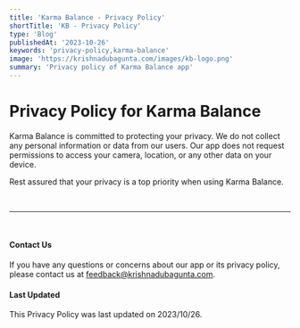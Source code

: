 ```yaml
---
title: 'Karma Balance - Privacy Policy'
shortTitle: 'KB - Privacy Policy'
type: 'Blog'
publishedAt: '2023-10-26'
keywords: 'privacy-policy,karma-balance'
image: 'https://krishnadubagunta.com/images/kb-logo.png'
summary: 'Privacy policy of Karma Balance app'
---
```

# Privacy Policy for Karma Balance

Karma Balance is committed to protecting your privacy. We do not collect any personal information or data from our users.
Our app does not request permissions to access your camera, location, or any other data on your device.

Rest assured that your privacy is a top priority when using Karma Balance.

<br />


---

<br />

#### Contact Us

If you have any questions or concerns about our app or its privacy policy, please contact us at [feedback@krishnadubagunta.com](mailto:feedback@krishnadubagunta.com).


#### Last Updated

This Privacy Policy was last updated on 2023/10/26.